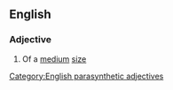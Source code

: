 ==English==

===Adjective===
{{en-adj|-|head=[[middle]]-[[sized]]}}

# Of a [[medium]] [[size]]

[[Category:English parasynthetic adjectives]]